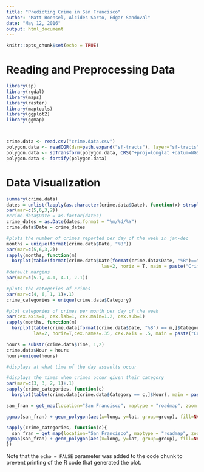 ```yaml
---
title: "Predicting Crime in San Francisco"
author: "Matt Boensel, Alcides Sorto, Edgar Sandoval"
date: "May 12, 2016"
output: html_document
---
```


```r
knitr::opts_chunk$set(echo = TRUE)
```

# Reading and Preprocessing Data
```r
library(sp)
library(rgdal)
library(maps)
library(raster)
library(maptools)
library(ggplot2)
library(ggmap)



crime.data <- read.csv("crime.data.csv")
polygon.data <- readOGR(dsn=path.expand("sf-tracts"), layer="sf-tracts")
polygon.data <- spTransform(polygon.data, CRS("+proj=longlat +datum=WGS84"))
polygon.data <- fortify(polygon.data)
```

# Data Visualization

```r
summary(crime.data)
dates = unlist(lapply(as.character(crime.data$Date), function(x) strsplit(x, "\\s+")[[1]][1]))
par(mar=c(5,6,3,2))
#crime.data$Date = as.factor(dates)
crime_dates = as.Date(dates,format = "%m/%d/%Y")
crime.data$Date = crime_dates

#plots the number of crimes reported per day of the week in jan-dec
months = unique(format(crime.data$Date, "%B"))
par(mar=c(5,6,3,2))
sapply(months, function(m) 
  barplot(table(format(crime.data$Date[format(crime.data$Date, "%B")==m], "%A")),
                                   las=2, horiz = T, main = paste("Crime for", m, "by day of the week")))
#default margins
par(mar=c(5.1, 4.1, 4.1, 2.1))

#plots the categories of crimes
par(mar=c(4, 6, 1, 1)+.1)
crime_categories = unique(crime.data$Category)

#plot categories of crimes per month per day of the week
par(cex.axis=1, cex.lab=1, cex.main=1.2, cex.sub=1)
sapply(months, function(m)
  barplot(table(crime.data[format(crime.data$Date, "%B") == m,]$Category), 
          las=2, horiz=T,cex.names=.35, cex.axis = .5, main = paste("Crime Categories for the", m)))

hours = substr(crime.data$Time, 1,2)
crime.data$Hour = hours
hours=unique(hours)

#displays at what time of the day assaults occur

#displays the times when crimes occur given their category
par(mar=c(3, 3, 2, 1)+.1)
sapply(crime_categories, function(c)
  barplot(table(crime.data[crime.data$Category == c,]$Hour), main = paste("Times when", c, "has been reported")))

san_fran = get_map(location="San Francisco", maptype = "roadmap", zoom = 12)

ggmap(san_fran) + geom_polygon(aes(x=long, y=lat, group=group), fill=NA, size=.5,color='black', data=polygon.data, alpha=1) + geom_tile(data = crime.data, aes(x = lng, y = lat, alpha = Frequency), fill = 'red')

sapply(crime_categories, function(c){
  san_fran = get_map(location="San Francisco", maptype = "roadmap", zoom = 12)
ggmap(san_fran) + geom_polygon(aes(x=long, y=lat, group=group), fill=NA, size=.5,color='black', data=polygon.data, alpha=1) + geom_tile(data = crime.data[crime.data$Category == c,], aes(x = lng, y = lat, alpha = Frequency), fill = 'red')
})

```

Note that the `echo = FALSE` parameter was added to the code chunk to prevent printing of the R code that generated the plot.
